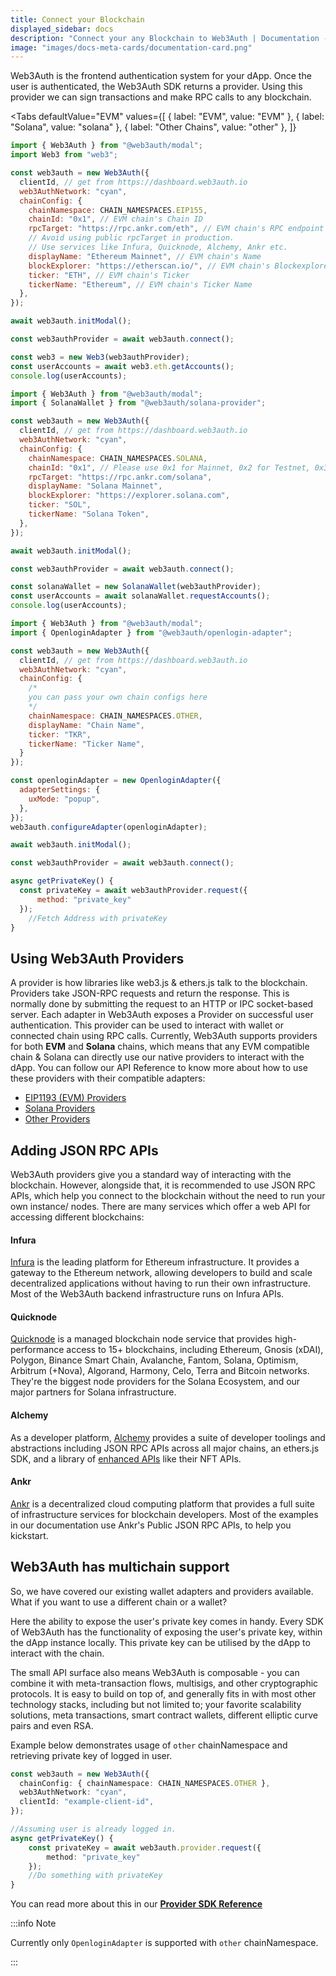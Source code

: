 ```yaml
---
title: Connect your Blockchain
displayed_sidebar: docs
description: "Connect your any Blockchain to Web3Auth | Documentation - Web3Auth"
image: "images/docs-meta-cards/documentation-card.png"
---
```



Web3Auth is the frontend authentication system for your dApp. Once the user is authenticated, the Web3Auth SDK returns a provider. Using this provider
we can sign transactions and make RPC calls to any blockchain.

<Tabs
defaultValue="EVM"
values={[
  { label: "EVM", value: "EVM" },
  { label: "Solana", value: "solana" },
  { label: "Other Chains", value: "other" },
]}
>
<TabItem value="EVM">

```js
import { Web3Auth } from "@web3auth/modal";
import Web3 from "web3";

const web3auth = new Web3Auth({
  clientId, // get from https://dashboard.web3auth.io
  web3AuthNetwork: "cyan",
  chainConfig: {
    chainNamespace: CHAIN_NAMESPACES.EIP155,
    chainId: "0x1", // EVM chain's Chain ID
    rpcTarget: "https://rpc.ankr.com/eth", // EVM chain's RPC endpoint
    // Avoid using public rpcTarget in production.
    // Use services like Infura, Quicknode, Alchemy, Ankr etc.
    displayName: "Ethereum Mainnet", // EVM chain's Name
    blockExplorer: "https://etherscan.io/", // EVM chain's Blockexplorer
    ticker: "ETH", // EVM chain's Ticker
    tickerName: "Ethereum", // EVM chain's Ticker Name
  },
});

await web3auth.initModal();

const web3authProvider = await web3auth.connect();

const web3 = new Web3(web3authProvider);
const userAccounts = await web3.eth.getAccounts();
console.log(userAccounts);
```

</TabItem>
<TabItem value="solana">

```js
import { Web3Auth } from "@web3auth/modal";
import { SolanaWallet } from "@web3auth/solana-provider";

const web3auth = new Web3Auth({
  clientId, // get from https://dashboard.web3auth.io
  web3AuthNetwork: "cyan",
  chainConfig: {
    chainNamespace: CHAIN_NAMESPACES.SOLANA,
    chainId: "0x1", // Please use 0x1 for Mainnet, 0x2 for Testnet, 0x3 for Devnet
    rpcTarget: "https://rpc.ankr.com/solana",
    displayName: "Solana Mainnet",
    blockExplorer: "https://explorer.solana.com",
    ticker: "SOL",
    tickerName: "Solana Token",
  },
});

await web3auth.initModal();

const web3authProvider = await web3auth.connect();

const solanaWallet = new SolanaWallet(web3authProvider);
const userAccounts = await solanaWallet.requestAccounts();
console.log(userAccounts);
```

</TabItem>
<TabItem value="other">

```js
import { Web3Auth } from "@web3auth/modal";
import { OpenloginAdapter } from "@web3auth/openlogin-adapter";

const web3auth = new Web3Auth({
  clientId, // get from https://dashboard.web3auth.io
  web3AuthNetwork: "cyan",
  chainConfig: {
    /*
    you can pass your own chain configs here
    */
    chainNamespace: CHAIN_NAMESPACES.OTHER,
    displayName: "Chain Name",
    ticker: "TKR",
    tickerName: "Ticker Name",
  }
});

const openloginAdapter = new OpenloginAdapter({
  adapterSettings: {
    uxMode: "popup",
  },
});
web3auth.configureAdapter(openloginAdapter);

await web3auth.initModal();

const web3authProvider = await web3auth.connect();

async getPrivateKey() {
  const privateKey = await web3authProvider.request({
      method: "private_key"
  });
    //Fetch Address with privateKey
}

```

</TabItem>

</Tabs>

## Using Web3Auth Providers

A provider is how libraries like web3.js & ethers.js talk to the blockchain. Providers take JSON-RPC requests and return the response. This is
normally done by submitting the request to an HTTP or IPC socket-based server. Each adapter in Web3Auth exposes a Provider on successful user
authentication. This provider can be used to interact with wallet or connected chain using RPC calls. Currently, Web3Auth supports providers for both
**EVM** and **Solana** chains, which means that any EVM compatible chain & Solana can directly use our native providers to interact with the dApp. You
can follow our API Reference to know more about how to use these providers with their compatible adapters:

- [EIP1193 (EVM) Providers](/sdk/helper-sdks/providers/evm)
- [Solana Providers](/sdk/helper-sdks/providers/solana)
- [Other Providers](/sdk/helper-sdks/providers/other)

## Adding JSON RPC APIs

Web3Auth providers give you a standard way of interacting with the blockchain. However, alongside that, it is recommended to use JSON RPC APIs, which
help you connect to the blockchain without the need to run your own instance/ nodes. There are many services which offer a web API for accessing
different blockchains:

#### Infura

[Infura](https://infura.io) is the leading platform for Ethereum infrastructure. It provides a gateway to the Ethereum network, allowing developers to
build and scale decentralized applications without having to run their own infrastructure. Most of the Web3Auth backend infrastructure runs on Infura
APIs.

#### Quicknode

[Quicknode](https://www.quicknode.com/) is a managed blockchain node service that provides high-performance access to 15+ blockchains, including
Ethereum, Gnosis (xDAI), Polygon, Binance Smart Chain, Avalanche, Fantom, Solana, Optimism, Arbitrum (+Nova), Algorand, Harmony, Celo, Terra and
Bitcoin networks. They're the biggest node providers for the Solana Ecosystem, and our major partners for Solana infrastructure.

#### Alchemy

As a developer platform, [Alchemy](https://www.alchemy.com/) provides a suite of developer toolings and abstractions including JSON RPC APIs across
all major chains, an ethers.js SDK, and a library of [enhanced APIs](https://docs.alchemy.com/reference/enhanced-apis-overview) like their NFT APIs.

#### Ankr

[Ankr](https://www.ankr.com/) is a decentralized cloud computing platform that provides a full suite of infrastructure services for blockchain
developers. Most of the examples in our documentation use Ankr's Public JSON RPC APIs, to help you kickstart.

## Web3Auth has multichain support

So, we have covered our existing wallet adapters and providers available. What if you want to use a different chain or a wallet?

Here the ability to expose the user's private key comes in handy. Every SDK of Web3Auth has the functionality of exposing the user's private key,
within the dApp instance locally. This private key can be utilised by the dApp to interact with the chain.

The small API surface also means Web3Auth is composable - you can combine it with meta-transaction flows, multisigs, and other cryptographic
protocols. It is easy to build on top of, and generally fits in with most other technology stacks, including but not limited to; your favorite
scalability solutions, meta transactions, smart contract wallets, different elliptic curve pairs and even RSA.

Example below demonstrates usage of `other` chainNamespace and retrieving private key of logged in user.

```ts
const web3auth = new Web3Auth({
  chainConfig: { chainNamespace: CHAIN_NAMESPACES.OTHER },
  web3AuthNetwork: "cyan",
  clientId: "example-client-id",
});

//Assuming user is already logged in.
async getPrivateKey() {
    const privateKey = await web3auth.provider.request({
        method: "private_key"
    });
    //Do something with privateKey
}
```

You can read more about this in our [**Provider SDK Reference**](/sdk/helper-sdks/providers)

:::info Note

Currently only `OpenloginAdapter` is supported with `other` chainNamespace.

:::
